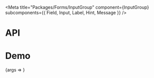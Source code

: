 
<Meta
  title="Packages/Forms/InputGroup"
  component={InputGroup}
  subcomponents={{ Field, Input, Label, Hint, Message }}
/>

# API

<ArgsTable />

# Demo

<Canvas>
  <Story
    name="InputGroup"
    args={{
      ...commonArgs,
      items: ITEMS,
      isNeutral: true
    }}
    argTypes={{
      items: { name: 'children' },
      ...commonArgTypes,
      disabled: { control: 'boolean', table: { category: 'Story' } },
      isNeutral: { table: { category: 'Button' } },
      isPrimary: { control: 'boolean', table: { category: 'Button' } },
      isDanger: { control: 'boolean', table: { category: 'Button' } },
      readOnly: { control: 'boolean', table: { category: 'Input' } }
    }}
    parameters={{
      design: {
        allowFullscreen: true,
        type: 'figma',
        url: 'https://www.figma.com/file/6g87L4FdKZTA3knt3Rsfdx/Garden?node-id=103%3A20265'
      }
    }}
  >
    {args => <InputGroupStory {...args} />}
  </Story>
</Canvas>

